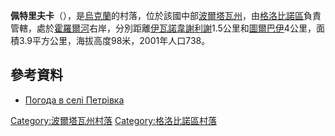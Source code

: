 {{coord|49|28|57|N|33|33|39|E|scale:100000_region:UA|display=title}}

'''佩特里夫卡'''（{{lang-uk|Петрівка}}），是[[烏克蘭|烏克蘭]]的村落，位於該國中部[[波爾塔瓦州|波爾塔瓦州]]，由[[格洛比諾區|格洛比諾區]]負責管轄，處於[[霍羅爾河|霍羅爾河]]右岸，分別距離[[伊瓦諾韋謝利謝|伊瓦諾韋謝利謝]]1.5公里和[[圖爾巴伊|圖爾巴伊]]4公里，面積3.9平方公里，海拔高度98米，2001年人口738。

==參考資料==
* [http://weather.in.ua/ua/poltavskaja/20093 Погода в селі Петрівка] {{Wayback|url=http://weather.in.ua/ua/poltavskaja/20093 |date=20170819064914 }}

{{DEFAULTSORT:Петрівка}}
[[Category:波爾塔瓦州村落|Category:波爾塔瓦州村落]]
[[Category:格洛比諾區村落|Category:格洛比諾區村落]]


{{Poltava-geo-stub}}